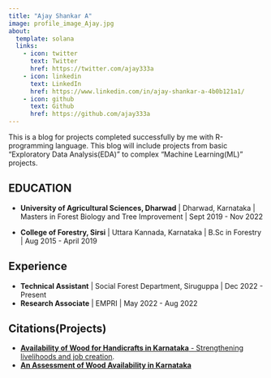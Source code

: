 ```yaml
---
title: "Ajay Shankar A"
image: profile_image_Ajay.jpg
about:
  template: solana
  links:
    - icon: twitter
      text: Twitter
      href: https://twitter.com/ajay333a
    - icon: linkedin
      text: LinkedIn
      href: https://www.linkedin.com/in/ajay-shankar-a-4b0b121a1/
    - icon: github
      text: Github
      href: https://github.com/ajay333a
---
```


This is a blog for projects completed successfully by me with R-programming language. This blog will include projects from basic "Exploratory Data Analysis(EDA)" to complex "Machine Learning(ML)" projects.

## EDUCATION

-   **University of Agricultural Sciences, Dharwad** \| Dharwad, Karnataka \| Masters in Forest Biology and Tree Improvement \| Sept 2019 - Nov 2022

-   **College of Forestry, Sirsi** \| Uttara Kannada, Karnataka \| B.Sc in Forestry \| Aug 2015 - April 2019

## Experience

-   **Technical Assistant** \| Social Forest Department, Siruguppa \| Dec 2022 - Present
-   **Research Associate** \| EMPRI \| May 2022 - Aug 2022

## Citations(Projects)

-   [**Availability of Wood for Handicrafts in Karnataka** - Strengthening livelihoods and job creation](https://empri.karnataka.gov.in/uploads/media_to_upload1679382736.pdf).
-   [**An Assessment of Wood Availability in Karnataka**](https://empri.karnataka.gov.in/uploads/media_to_upload1677828822.pdf)
